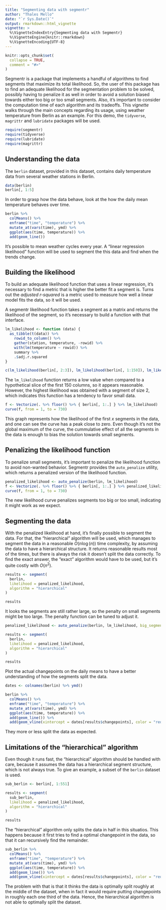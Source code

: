 ```yaml
---
title: "Segmenting data with segmentr"
author: "Thales Mello"
date: "`r Sys.Date()`"
output: rmarkdown::html_vignette
vignette: >
  %\VignetteIndexEntry{Segmenting data with Segmentr}
  %\VignetteEngine{knitr::rmarkdown}
  %\VignetteEncoding{UTF-8}
---
```


```r
knitr::opts_chunk$set(
  collapse = TRUE,
  comment = "#>"
)
```

Segmentr is a package that implements a handful of algorithms to find segments that maximize its total likelihood. So, the user of this package has to find an adequate likelihood for the segmentation problem to be solved, possibly having to penalize it as well in order to avoid a solution biased towards either too big or too small segments. Also, it's important to consider the computation time of each algorithm and its tradeoffs. This *vignette* walks through the main concepts regarding its usage, using weather temperature from Berlin as an example. For this demo, the `tidyverse`, `magrittr` and `lubridate` packages will be used.

```r
require(segmentr)
require(tidyverse)
require(lubridate)
require(magrittr)
```


## Understanding the data

The `berlin` dataset, provided in this dataset, contains daily temperature data from several weather stations in Berlin.

```r
data(berlin)
berlin[, 1:5]
```

In order to grasp how the data behave, look at the how the daily mean temperature behaves over time.

```r
berlin %>%
  colMeans() %>%
  enframe("time", "temperature") %>%
  mutate_at(vars(time), ymd) %>%
  ggplot(aes(time, temperature)) %>%
  add(geom_line())
```

It's possible to mean weather cycles every year. A "linear regression likelihood" function will be used to segment the this data and find when the trends change.

## Building the likelihood

To build an adequate likelihood function that uses a linear regression, it's necessary to find a metric that is higher the better fit a segment is. Turns out the *adjusted r-squared* is a metric used to measure how well a linear model fits the data, so it will be used.

A segmentr likelihood function takes a segment as a matrix and returns the likelihood of the segment, so it's necessary to build a function with that interface.

```r
lm_likelihood <- function (data) {
  as_tibble(t(data)) %>%
    rowid_to_column() %>%
    gather(station, temperature, -rowid) %>%
    with(lm(temperature ~ rowid)) %>%
    summary %>%
    .$adj.r.squared
}

c(lm_likelihood(berlin[, 2:3]), lm_likelihood(berlin[, 1:150]), lm_likelihood(berlin))
```

The `lm_likelihood` function returns a low value when compared to a hypothetical slice of the first 150 columns, so it appears reasonable. However, the highest likelihood was obtained with a segment of size 2,
which indicates this function has a tendency to favor small data.

```r
f <- Vectorize(. %>% floor() %>% { berlin[, 1:.] } %>% lm_likelihood)
curve(f, from = 1, to = 730)
```

This graph represents how the likelihood of the first $x$ segments in the data, and one can see the curve has a peak close to zero. Even though it's not the global maximum of the curve, the cummulative effect of all the segments in the data is enough to bias the solution towards small segments.

## Penalizing the likelihood function

To penalize small segments, it's important to penalize the likelihood function to avoid non-wanted behavior. Segmentr provides the `auto_penalize` utility, which returns a penalized version of the likelihood function.

```r
penalized_likelihood <- auto_penalize(berlin, lm_likelihood)
f <- Vectorize(. %>% floor() %>% { berlin[, 1:.] } %>% penalized_likelihood)
curve(f, from = 1, to = 730)
```

The new likelihood curve penalizes segments too big or too small, indicating it might work as we expect.

## Segmenting the data

With the penalized likelihood at hand, it's finally possible to segment the data. For that, the "hierarchical" algorithm will be used, which manages to segment the data in a reasonable $O(n \log(n))$ time complexity, by assuming the data to have a hierarchical structure. It returns reasonable results most of the times, but there is always the risk it doesn't split the data correctly. To find the exact answer, the "exact" algorithm would have to be used, but it's quite costly with $O(n^2)$.

```r
results <- segment(
  berlin,
  likelihood = penalized_likelihood,
  algorithm = "hierarchical"
)

results
```

It looks the segments are still rather large, so the penalty on small segments might be too large. The penalty function can be tuned to adjust it.

```r
penalized_likelihood <- auto_penalize(berlin, lm_likelihood, big_segment_penalty = 10, small_segment_penalty = 1.1)

results <- segment(
  berlin,
  likelihood = penalized_likelihood,
  algorithm = "hierarchical"
)

results
```

Plot the actual changepoints on the daily means to have a better understanding of how the segments split the data.

```r
dates <- colnames(berlin) %>% ymd()

berlin %>%
  colMeans() %>%
  enframe("time", "temperature") %>%
  mutate_at(vars(time), ymd) %>%
  ggplot(aes(time, temperature)) %>%
  add(geom_line()) %>%
  add(geom_vline(xintercept = dates[results$changepoints], color = "red", linetype = "dashed"))
```

They more or less split the data as expected.

## Limitations of the "hierarchical" algorithm

Even though it runs fast, the "hierarchical" algorithm should be handled with care, because it assumes the data has a hierarchical segment structure, which is not always true. To give an example, a subset of the `berlin` dataset is used.

```r
sub_berlin <- berlin[, 1:551]

results <- segment(
  sub_berlin,
  likelihood = penalized_likelihood,
  algorithm = "hierarchical"
)

results
```

The "hierarchical" algorithm only splits the data in half in this situatios. This happens because it first tries to find a optimal changepoint in the data, so that it can recursively find the remainder. 

```r
sub_berlin %>%
  colMeans() %>%
  enframe("time", "temperature") %>%
  mutate_at(vars(time), ymd) %>%
  ggplot(aes(time, temperature)) %>%
  add(geom_line()) %>%
  add(geom_vline(xintercept = dates[results$changepoints], color = "red", linetype = "dashed"))
```

The problem with that is that it thinks the data is optimally split roughly at the middle of the dataset, when in fact it would require putting changepoints in roughly each one third of the data. Hence, the hierarchical algorithm is not able to optimally split the dataset.
